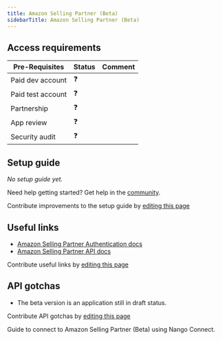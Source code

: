 ```yaml
---
title: Amazon Selling Partner (Beta)
sidebarTitle: Amazon Selling Partner (Beta)
---
```



<Overview />
<PreBuiltTooling />
<PreBuiltUseCases />

## Access requirements
| Pre-Requisites | Status | Comment|
| - | - | - |
| Paid dev account | ❓ |  |
| Paid test account | ❓ |  |
| Partnership | ❓ | |
| App review | ❓ |  |
| Security audit | ❓ | |


## Setup guide

_No setup guide yet._

<Tip>Need help getting started? Get help in the [community](https://nango.dev/slack).</Tip>

<Note>Contribute improvements to the setup guide by [editing this page](https://github.com/nangohq/nango/tree/master/docs-v2/integrations/all/amazon-selling-partner-beta.mdx)</Note>


## Useful links

-   [Amazon Selling Partner Authentication docs](https://developer-docs.amazon.com/amazon-shipping/docs/authorizing-selling-partner-api-applications#constructing-an-oauth-authorization-uri)
-   [Amazon Selling Partner API docs](https://developer-docs.amazon.com/amazon-shipping/docs/shipping-api-v2-reference)

<Note>Contribute useful links by [editing this page](https://github.com/nangohq/nango/tree/master/docs-v2/integrations/all/amazon-selling-partner-beta.mdx)</Note>

## API gotchas
- The beta version is an application still in draft status.

<Note>Contribute API gotchas by [editing this page](https://github.com/nangohq/nango/tree/master/docs-v2/integrations/all/amazon-selling-partner-beta.mdx)</Note>

<Card title="Connect to Amazon Selling Partner (Beta)" icon="link" href="/integrations/all/amazon-selling-partner-beta/connect" horizontal>
  Guide to connect to Amazon Selling Partner (Beta) using Nango Connect.
</Card>
